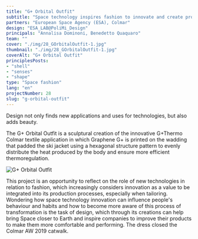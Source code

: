```yaml
---
title: "G+ Orbital Outfit"
subtitle: "Space technology inspires fashion to innovate and create products that are more comfortable, more functional and more beautiful."
partners: "European Space Agency (ESA), Colmar"
design: "ESA_LAB@PoliMi_Design"
principals: "Annalisa Dominoni, Benedetto Quaquaro"
team: ""
cover: "./img/28_GOrbitalOutfit-1.jpg"
thumbnail: "./img/28_GOrbitalOutfit-1.jpg"
coverAlt: "G+ Orbital Outfit"
principlesPosts: 
- "shell"
- "senses"
- "shape"
type: "Space fashion"
lang: "en"
projectNumber: 28
slug: "g-orbital-outfit"
---
```



Design not only finds new applications and uses for technologies, but also adds beauty.

The G+ Orbital Outfit is a sculptural creation of the innovative G+Thermo Colmar textile application in which Graphene G+ is printed on the wadding that padded the ski jacket using a hexagonal structure pattern to evenly distribute the heat produced by the body and ensure more efficient thermoregulation.

<Image src={Image1} alt="G+ Orbital Outfit" class="w-full h-auto"/>

This project is an opportunity to reflect on the role of new technologies in relation to fashion, which increasingly considers innovation as a value to be integrated into its production processes, especially when tailoring. Wondering how space technology innovation can influence people's behaviour and habits and how to become more aware of this process of transformation is the task of design, which through its creations can help bring Space closer to Earth and inspire companies to improve their products to make them more comfortable and performing. The dress closed the Colmar AW 2019 catwalk.